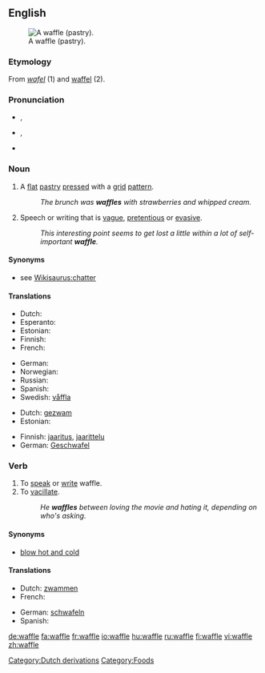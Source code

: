 ==English==
{{wikipedia}}
[[Image:Gaufre molle.jpg|thumb|right|A waffle (pastry).]]

===Etymology===
From {{etyl|nl}} ''[[wafel]]'' (1) and <!--possibly --> [[waffel]] (2).

===Pronunciation===
* {{a|UK}} {{IPA|/ˈwɒfl/}}, {{SAMPA|/"wOfl/}}
* {{a|US}} {{IPA|/ˈwɑːfl/|/ˈwɔːfl/}}, {{SAMPA|/"wOfl/|/"wAfl/}}
* {{audio|en-us-waffle.ogg|Audio (US)}}
*: {{rhymes|ɒfəl}}

===Noun===
{{en-noun}}

# {{countable}} A [[flat]] [[pastry]] [[press]]ed with a [[grid]] [[pattern]].
#: ''The brunch was '''waffles''' with strawberries and whipped cream.''
# {{uncountable}} Speech or writing that is [[vague]], [[pretentious]] or [[evasive]].
#: ''This interesting point seems to get lost a little within a lot of self-important '''waffle'''.''

====Synonyms====
* {{sense|vague, pretentious or evasive talk}} see [[Wikisaurus:chatter]]

====Translations====
{{trans-top|flat pastry}}
* Dutch: {{t+|nl|wafel|f}}
* Esperanto: {{t+|eo|vaflo|xs=Esperanto}}
* Estonian: {{t-|et|vahvel}}
* Finnish: {{t-|fi|vohveli}}
* French: {{t+|fr|gaufre|f}}
{{trans-mid}}
* German: {{t+|de|Waffel|f}}
* Norwegian: {{t+|no|vaffel}}
* Russian: {{t+|ru|вафля|f|sc=Cyrl}}
* Spanish: {{t-|es|gofre|m}}
* Swedish: [[våffla]] {{c}}
{{trans-bottom}}

{{trans-top|speech or writing that is vague}}
* Dutch: [[gezwam]] {{n}}
* Estonian: {{t-|et|loba}}
{{trans-mid}}
* Finnish: [[jaaritus]], [[jaarittelu]]
* German: [[Geschwafel]] {{n}}
{{trans-bottom}}

===Verb===
{{en-verb|waffl|ing}}

# To [[speak]] or [[write]] waffle.
# To [[vacillate]].
#: ''He '''waffles''' between loving the movie and hating it, depending on who's asking.''

====Synonyms====
* [[blow hot and cold]]

====Translations====
{{trans-top|to speak or write waffle}}
* Dutch: [[zwammen]]
* French: {{t+|fr|gaufre}}
{{trans-mid}}
* German: [[schwafeln]]
* Spanish: {{t|es|barquillo}}
{{trans-bottom}}

[[Category:Dutch derivations]]
[[Category:Foods]]

[[de:waffle]]
[[fa:waffle]]
[[fr:waffle]]
[[io:waffle]]
[[hu:waffle]]
[[ru:waffle]]
[[fi:waffle]]
[[vi:waffle]]
[[zh:waffle]]